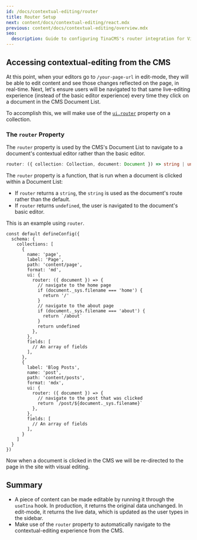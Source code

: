 ```yaml
---
id: /docs/contextual-editing/router
title: Router Setup
next: content/docs/contextual-editing/react.mdx
previous: content/docs/contextual-editing/overview.mdx
seo:
  description: Guide to configuring TinaCMS's router integration for Visual Editing, with examples for different routing frameworks
---
```


## Accessing contextual-editing from the CMS

At this point, when your editors go to `/your-page-url` in edit-mode, they will be able to edit content and see those changes reflected on the page, in real-time. Next, let's ensure users will be navigated to that same live-editing experience (instead of the basic editor experience) every time they click on a document in the CMS Document List.

To accomplish this, we will make use of the [`ui.router`](/docs/reference/collections/#definition) property on a collection.

### The `router` Property

The `router` property is used by the CMS's Document List to navigate to a document's contextual editor rather than the basic editor.

```ts
router: ({ collection: Collection, document: Document }) => string | undefined
```

The `router` property is a function, that is run when a document is clicked within a Document List:

- If `router` returns a `string`, the `string` is used as the document's route rather than the default.
- If `router` returns `undefined`, the user is navigated to the document's basic editor.

This is an example using `router`.

```tsx
const default defineConfig({
  schema: {
    collections: [
      {
        name: 'page',
        label: 'Page',
        path: 'content/page',
        format: 'md',
        ui: {
          router: ({ document }) => {
            // navigate to the home page
            if (document._sys.filename === 'home') {
              return '/'
            }
            // navigate to the about page
            if (document._sys.filename === 'about') {
              return `/about`
            }
            return undefined
          },
        },
        fields: [
          // An array of fields
        ],
      },
      {
        label: 'Blog Posts',
        name: 'post',
        path: 'content/posts',
        format: 'mdx',
        ui: {
          router: ({ document }) => {
            // navigate to the post that was clicked
            return `/post/${document._sys.filename}`
          },
        },
        fields: [
          // An array of fields
        ],
      }
    ]
  }
})
```

Now when a document is clicked in the CMS we will be re-directed to the page in the site with visual editing.

<WebmEmbed embedSrc="/video/router.webm"/>

## Summary

- A piece of content can be made editable by running it through the `useTina` hook. In production, it returns the original data unchanged. In edit-mode, it returns the live data, which is updated as the user types in the sidebar.
- Make use of the `router` property to automatically navigate to the contextual-editing experience from the CMS.
